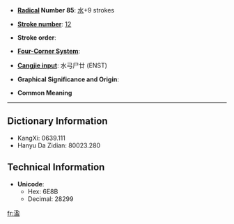 * '''[[Wiktionary:Chinese radical index| Radical]] Number 85''': [[Wiktionary:Chinese radical index 水|水]]+9 strokes

* '''[[Wiktionary:Chinese total strokes index|Stroke number]]''': [[Wiktionary:Chinese total strokes index 12|12]]

* '''Stroke order''': 

* '''[[Wiktionary:Chinese four corner index|Four-Corner System]]''': 

* '''[[Wiktionary:Chinese Cangjie index|Cangjie input]]''': 水弓尸廿 (ENST)

* '''Graphical Significance and Origin''': 

* '''Common Meaning'''

----

== Dictionary Information ==

* KangXi: 0639.111
* Hanyu Da Zidian: 80023.280

== Technical Information ==

* '''Unicode''':
** Hex: 6E8B
** Decimal: 28299

[[fr:溋]]